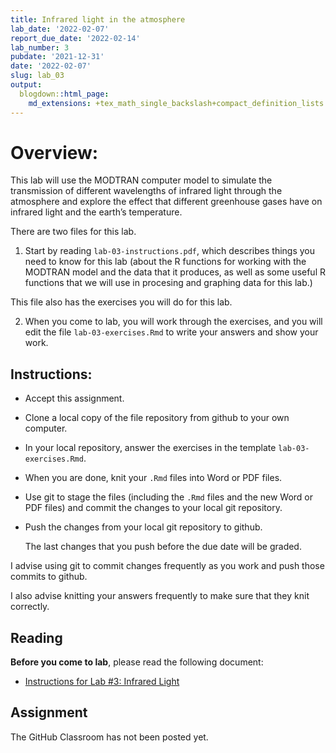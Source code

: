 ```yaml
---
title: Infrared light in the atmosphere
lab_date: '2022-02-07'
report_due_date: '2022-02-14'
lab_number: 3
pubdate: '2021-12-31'
date: '2022-02-07'
slug: lab_03
output:
  blogdown::html_page:
    md_extensions: +tex_math_single_backslash+compact_definition_lists
---
```

# Overview:

This lab will use the MODTRAN computer model to simulate the transmission of 
different wavelengths of infrared light through the atmosphere and explore the 
effect that different greenhouse gases have on infrared light and the earth's 
temperature.

There are two files for this lab.

1. Start by reading `lab-03-instructions.pdf`, which describes things you need
to know for this lab (about the R functions for working with the MODTRAN model
and the data that it produces, as well as some useful R functions that we will
use in procesing and graphing data for this lab.)

This file also has the exercises you will do for this lab.

2. When you come to lab, you will work through the exercises, and you will
edit the file `lab-03-exercises.Rmd` to write your answers and show your
work.

## Instructions:

* Accept this assignment.
* Clone a local copy of the file repository from github to your
  own computer.
* In your local repository, answer the exercises in the template
  `lab-03-exercises.Rmd`.
* When you are done, knit your `.Rmd` files into Word or PDF files.
* Use git to stage the files (including the `.Rmd` files
  and the new Word or PDF files) and commit the changes to your 
  local git repository.
* Push the changes from your local git repository to github.

  The last changes that you push before the due date will be graded.

I advise using git to commit changes frequently as you work and push those 
commits to github.

I also advise knitting your answers frequently to make sure that they 
knit correctly.

## Reading

**Before you come to lab**, please read the following document:

* [Instructions for Lab #3: Infrared Light](/lab_docs/lab_03_instructions){target="_blank"}

## Assignment

The GitHub Classroom has not been posted yet.
